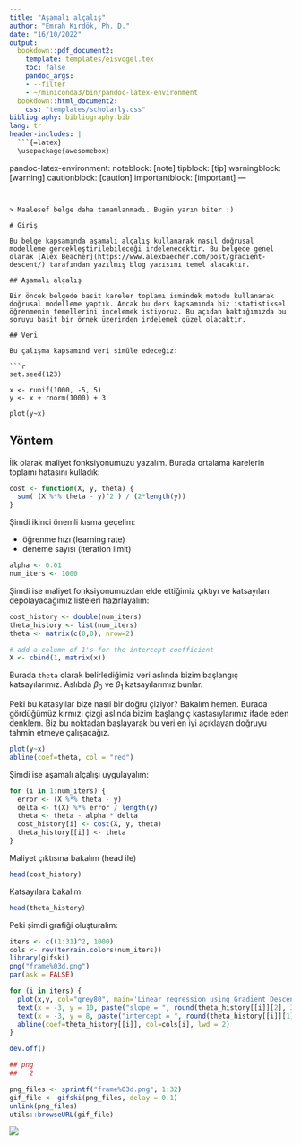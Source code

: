 ```yaml
---
title: "Aşamalı alçalış"
author: "Emrah Kırdök, Ph. D."
date: "16/10/2022"
output:
  bookdown::pdf_document2:
    template: templates/eisvogel.tex
    toc: false
    pandoc_args:
    - --filter
    - ~/miniconda3/bin/pandoc-latex-environment
  bookdown::html_document2:
    css: "templates/scholarly.css"
bibliography: bibliography.bib
lang: tr
header-includes: |
  ```{=latex}
  \usepackage{awesomebox}
  ```
pandoc-latex-environment:
  noteblock: [note]
  tipblock: [tip]
  warningblock: [warning]
  cautionblock: [caution]
  importantblock: [important]
---
```


> Maalesef belge daha tamamlanmadı. Bugün yarın biter :)

# Giriş

Bu belge kapsamında aşamalı alçalış kullanarak nasıl doğrusal modelleme gerçekleştirilebileceği irdelenecektir. Bu belgede genel olarak [Alex Beacher](https://www.alexbaecher.com/post/gradient-descent/) tarafından yazılmış blog yazısını temel alacaktır.

## Aşamalı alçalış

Bir öncek belgede basit kareler toplamı ismindek metodu kullanarak doğrusal modelleme yaptık. Ancak bu ders kapsamında biz istatistiksel öğrenmenin temellerini incelemek istiyoruz. Bu açıdan baktığımızda bu soruyu basit bir örnek üzerinden irdelemek güzel olacaktır.

## Veri

Bu çalışma kapsamınd veri simüle edeceğiz:

```r
set.seed(123)

x <- runif(1000, -5, 5)
y <- x + rnorm(1000) + 3

plot(y~x)
```

## Yöntem

İlk olarak maliyet fonksiyonumuzu yazalım. Burada ortalama karelerin toplamı hatasını kulladık:


```r
cost <- function(X, y, theta) {
  sum( (X %*% theta - y)^2 ) / (2*length(y))
}
```

Şimdi ikinci önemli kısma geçelim:

+ öğrenme hızı (learning rate)
+ deneme sayısı (iteration limit)


```r
alpha <- 0.01
num_iters <- 1000
```

Şimdi ise maliyet fonksiyonumuzdan elde ettiğimiz çıktıyı ve katsayıları depolayacağımız listeleri hazırlayalım:

```r
cost_history <- double(num_iters)
theta_history <- list(num_iters)
theta <- matrix(c(0,0), nrow=2)

# add a column of 1's for the intercept coefficient
X <- cbind(1, matrix(x))
```

Burada `theta` olarak belirlediğimiz veri aslında bizim başlangıç katsayılarımız. Aslıbda $\beta_{0}$ ve $\beta_{1}$ katsayılarımız bunlar.

Peki bu katasyılar bize nasıl bir doğru çiziyor? Bakalım hemen. Burada gördüğümüz kırmızı çizgi aslında bizim başlangıç kastasıylarımız ifade eden denklem. Biz bu noktadan başlayarak bu veri en iyi açıklayan doğruyu tahmin etmeye çalışacağız.

```r
plot(y~x)
abline(coef=theta, col = "red")
```

Şimdi ise aşamalı alçalışı uygulayalım:

```r
for (i in 1:num_iters) {
  error <- (X %*% theta - y)
  delta <- t(X) %*% error / length(y)
  theta <- theta - alpha * delta
  cost_history[i] <- cost(X, y, theta)
  theta_history[[i]] <- theta
}
```

Maliyet çıktısına bakalım (head ile)

```r
head(cost_history)
```

Katsayılara bakalım:

```r
head(theta_history)
```

Peki şimdi grafiği oluşturalım:

```r
iters <- c((1:31)^2, 1000)
cols <- rev(terrain.colors(num_iters))
library(gifski)
png("frame%03d.png")
par(ask = FALSE)

for (i in iters) {
  plot(x,y, col="grey80", main='Linear regression using Gradient Descent')
  text(x = -3, y = 10, paste("slope = ", round(theta_history[[i]][2], 3), sep = " "), adj = 0)
  text(x = -3, y = 8, paste("intercept = ", round(theta_history[[i]][1], 3), sep = " "), adj = 0)
  abline(coef=theta_history[[i]], col=cols[i], lwd = 2)
}

dev.off()

## png 
##   2

png_files <- sprintf("frame%03d.png", 1:32)
gif_file <- gifski(png_files, delay = 0.1)
unlink(png_files)
utils::browseURL(gif_file)
```

![](animation.gif)